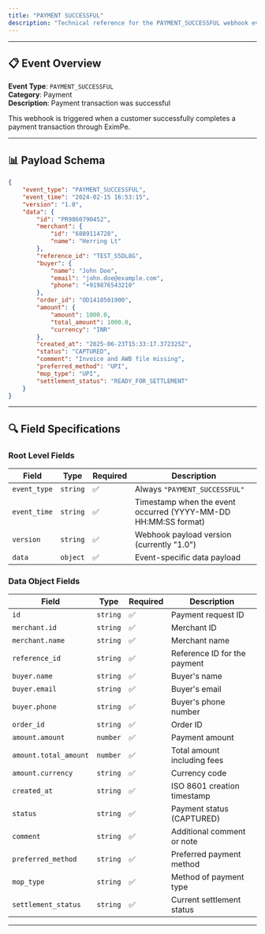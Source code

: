 ```yaml
---
title: "PAYMENT SUCCESSFUL"
description: "Technical reference for the PAYMENT_SUCCESSFUL webhook event, including payload schema, field specifications, and implementation details."
---
```


---

## 📋 Event Overview

**Event Type**: `PAYMENT_SUCCESSFUL`  
**Category**: Payment  
**Description**: Payment transaction was successful

This webhook is triggered when a customer successfully completes a payment transaction through EximPe.

---

## 📊 Payload Schema

```json
{
    "event_type": "PAYMENT_SUCCESSFUL",
    "event_time": "2024-02-15 16:53:15",
    "version": "1.0",
    "data": {
        "id": "PR9860790452",
        "merchant": {
            "id": "6889114728",
            "name": "Herring Lt"
        },
        "reference_id": "TEST_S5DL8G",
        "buyer": {
            "name": "John Doe",
            "email": "john.doe@example.com",
            "phone": "+919876543210"
        },
        "order_id": "OD1418501900",
        "amount": {
            "amount": 1000.0,
            "total_amount": 1000.0,
            "currency": "INR"
        },
        "created_at": "2025-06-23T15:33:17.372325Z",
        "status": "CAPTURED",
        "comment": "Invoice and AWB file missing",
        "preferred_method": "UPI",
        "mop_type": "UPI",
        "settlement_status": "READY_FOR_SETTLEMENT"
    }
}
```

---

## 🔍 Field Specifications

### Root Level Fields

| **Field** | **Type** | **Required** | **Description** |
|-----------|----------|--------------|-----------------|
| `event_type` | `string` | ✅ | Always `"PAYMENT_SUCCESSFUL"` |
| `event_time` | `string` | ✅ | Timestamp when the event occurred (YYYY-MM-DD HH:MM:SS format) |
| `version` | `string` | ✅ | Webhook payload version (currently "1.0") |
| `data` | `object` | ✅ | Event-specific data payload |

### Data Object Fields

| **Field** | **Type** | **Required** | **Description** |
|-----------|----------|--------------|-----------------|
| `id` | `string` | ✅ | Payment request ID |
| `merchant.id` | `string` | ✅ | Merchant ID |
| `merchant.name` | `string` | ✅ | Merchant name |
| `reference_id` | `string` | ✅ | Reference ID for the payment |
| `buyer.name` | `string` | ✅ | Buyer's name |
| `buyer.email` | `string` | ✅ | Buyer's email |
| `buyer.phone` | `string` | ✅ | Buyer's phone number |
| `order_id` | `string` | ✅ | Order ID |
| `amount.amount` | `number` | ✅ | Payment amount |
| `amount.total_amount` | `number` | ✅ | Total amount including fees |
| `amount.currency` | `string` | ✅ | Currency code |
| `created_at` | `string` | ✅ | ISO 8601 creation timestamp |
| `status` | `string` | ✅ | Payment status (CAPTURED) |
| `comment` | `string` | ✅ | Additional comment or note |
| `preferred_method` | `string` | ✅ | Preferred payment method |
| `mop_type` | `string` | ✅ | Method of payment type |
| `settlement_status` | `string` | ✅ | Current settlement status |

---
